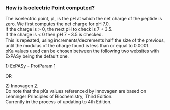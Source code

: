 ===How is Isoelectric Point computed?===

The isoelectric point, pI, is the pH at which the net charge of the peptide is zero. We first computes the net charge for pH 7.0.<br/>
If the charge is > 0, the next pH to check is 7 + 3.5.<br/>
If the charge is < 0 then pH 7 - 3.5 is checked.<br/> 
This is repeated, using increments/decrements half the size of the previous, until the modulus of the charge found is less than or equal to 0.0001.<br/>

pKa values used can be chosen between the following two websites with ExPASy being the default one.

1) ExPASy - ProtParam [http://web.expasy.org/protparam/]

OR

2) Innovagen [http://www.innovagen.se/custom-peptide-synthesis/peptide-property-calculator/peptide-property-calculator-notes.asp#PI].<br/>
Do note that the pKa values referenced by Innovagen are based on Lehninger Principles of Biochemistry, Third Edition.<br/>
Currently in the process of updating to 4th Edition.<br/>